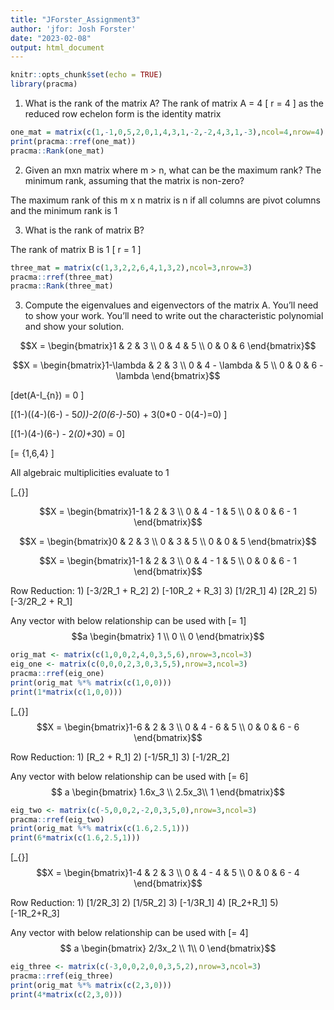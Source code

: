 ```yaml
---
title: "JForster_Assignment3"
author: 'jfor: Josh Forster'
date: "2023-02-08"
output: html_document
---
```


```r
knitr::opts_chunk$set(echo = TRUE)
library(pracma)
```

(1) What is the rank of the matrix A?
The rank of matrix A = 4 \[ r = 4 \] as the reduced row echelon form is the identity matrix
```r
one_mat = matrix(c(1,-1,0,5,2,0,1,4,3,1,-2,-2,4,3,1,-3),ncol=4,nrow=4)
print(pracma::rref(one_mat))
pracma::Rank(one_mat)
``` 


(2) Given an mxn matrix where m > n, what can be the maximum rank? The minimum rank, assuming that the matrix is non-zero?

The maximum rank of this m x n matrix is n if all columns are pivot columns and the minimum rank is 1

3) What is the rank of matrix B?

The rank of matrix B is 1 \[ r = 1 \]
```r
three_mat = matrix(c(1,3,2,2,6,4,1,3,2),ncol=3,nrow=3)
pracma::rref(three_mat)
pracma::Rank(three_mat)
```

3. Compute the eigenvalues and eigenvectors of the matrix A. You’ll need to show your
work. You’ll need to write out the characteristic polynomial and show your solution.

$$X = \begin{bmatrix}1 & 2 & 3 \\
0 & 4 & 5 \\
0 & 0 & 6
\end{bmatrix}$$


$$X = \begin{bmatrix}1-\lambda & 2  & 3 \\
0 & 4 - \lambda & 5 \\
0 & 0 & 6 - \lambda
\end{bmatrix}$$

\[det(A-\lambda I_{n}) = 0 \]

\[(1-\lambda)((4-\lambda)(6-\lambda) - 5*0))-2(0(6-\lambda)-5*0) + 3(0*0 - 0(4-\lambda)=0) \]

\[(1-\lambda)(4-\lambda)(6-\lambda) - 2*(0)+3*0) = 0\]

\[\lambda = {1,6,4} \]

All algebraic multiplicities evaluate to 1


\[\epsilon_{\lambda=1}\]

$$X = \begin{bmatrix}1-1 & 2  & 3 \\
0 & 4 - 1 & 5 \\
0 & 0 & 6 - 1
\end{bmatrix}$$

$$X = \begin{bmatrix}0 & 2  & 3 \\
0 & 3 & 5 \\
0 & 0 & 5
\end{bmatrix}$$


$$X = \begin{bmatrix}1-1 & 2  & 3 \\
0 & 4 - 1 & 5 \\
0 & 0 & 6 - 1
\end{bmatrix}$$

Row Reduction:
1) \[-3/2R_1 + R_2\]
2) \[-10R_2 + R_3\]
3) \[1/2R_1\]
4) \[2R_2\]
5) \[-3/2R_2 + R_1\]

Any vector with below relationship can be used with \[\lambda = 1\]
$$a \begin{bmatrix} 1 \\
0 \\
0
\end{bmatrix}$$


```r
orig_mat <- matrix(c(1,0,0,2,4,0,3,5,6),nrow=3,ncol=3)
eig_one <- matrix(c(0,0,0,2,3,0,3,5,5),nrow=3,ncol=3)
pracma::rref(eig_one)
print(orig_mat %*% matrix(c(1,0,0)))
print(1*matrix(c(1,0,0)))
```
\[\epsilon_{\lambda=6}\]
$$X = \begin{bmatrix}1-6 & 2  & 3 \\
0 & 4 - 6 & 5 \\
0 & 0 & 6 - 6
\end{bmatrix}$$

Row Reduction:
1) \[R_2 + R_1\]
2) \[-1/5R_1\]
3) \[-1/2R_2\]

Any vector with below relationship can be used with \[\lambda = 6\]
$$ a \begin{bmatrix} 1.6x_3 \\
2.5x_3\\
1
\end{bmatrix}$$

```r
eig_two <- matrix(c(-5,0,0,2,-2,0,3,5,0),nrow=3,ncol=3)
pracma::rref(eig_two)
print(orig_mat %*% matrix(c(1.6,2.5,1)))
print(6*matrix(c(1.6,2.5,1)))
```


\[\epsilon_{\lambda=4}\]
$$X = \begin{bmatrix}1-4 & 2  & 3 \\
0 & 4 - 4 & 5 \\
0 & 0 & 6 - 4
\end{bmatrix}$$

Row Reduction:
1) \[1/2R_3\]
2) \[1/5R_2\]
3) \[-1/3R_1\]
4) \[R_2+R_1\]
5) \[-1R_2+R_3\]

Any vector with below relationship can be used with \[\lambda = 4\]
$$ a \begin{bmatrix} 2/3x_2 \\
1\\
0
\end{bmatrix}$$

```r
eig_three <- matrix(c(-3,0,0,2,0,0,3,5,2),nrow=3,ncol=3)
pracma::rref(eig_three)
print(orig_mat %*% matrix(c(2,3,0)))
print(4*matrix(c(2,3,0)))
```

